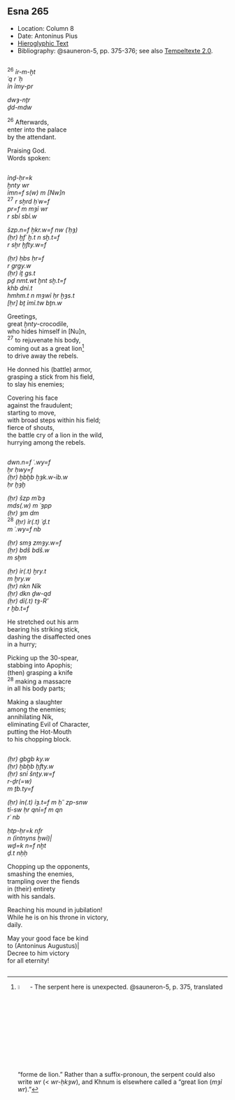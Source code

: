 ## Esna 265 {-}  
  
<style>  
  
  .col2 {  
    columns: 2 320px;         /* number of columns and width in pixels*/  
    -webkit-columns: 2 320px; /* chrome, safari */  
    -moz-columns: 2 320px;    /* firefox */  
    -webkit-column-break-inside: avoid;  
    -page-break-inside: avoid;  
    -break-inside: avoid;  
  }  
  
</style>  

- Location: Column 8
- Date: Antoninus Pius 
- [Hieroglyphic Text](https://www.ifao.egnet.net/uploads/publications/enligne/Temples-Esna003.pdf#page=208){target="_blank"}  
- Bibliography: @sauneron-5, pp. 375-376; see also [Tempeltexte 2.0](http://www.tempeltexte.uni-tuebingen.de/portal/#/text-detail/1061).

<div class="col2">  

^26^ *ỉr-m-ḫt*  
*ʿq r ʿḥ*  
*ỉn ỉmy-pr*  
   
*dwȝ-nṯr*  
*ḏd-mdw*  

^26^ Afterwards,  
enter into the palace  
by the attendant.  
  
Praising God.  
Words spoken:  

</div>  

<div class="col2">

*ỉnḏ-ḥr=k*  
*ḫnty wr*  
*ỉmn=f s(w) m [Nw]n*  
^27^ *r sẖrd ḥʿw=f*  
*pr=f m mȝỉ wr*  
*r sbỉ sbỉ.w * 

*šzp.n=f ẖkr.w=f nw (ʿḥȝ)*  
*(ḥr) ḫfʿ ḫ.t n sḫ.t=f*  
*r sḫr ḫfty.w=f*  
   
*(ḥr) ḥbs ḥr=f *  
*r grgy.w*  
*(ḥr) ỉṯ gs.t *  
*pḏ nmt.wt ḫnt sḫ.t=f*  
*khb dnỉ.t*  
*hmhm.t n mȝwỉ ḥr ḫȝs.t*  
*[ḥr] bṯ ỉmỉ.tw bṯn.w*  
  
Greetings,  
great *ḫnty*-crocodile,  
who hides himself in [Nu]n,  
^27^ to rejuvenate his body,  
coming out as a great lion[^fn-265-1]    
to drive away the rebels.    
  
He donned his (battle) armor,  
grasping a stick from his field,  
to slay his enemies;  
  
Covering his face  
against the fraudulent;  
starting to move,  
with broad steps within his field;  
fierce of shouts,  
the battle cry of a lion in the wild,  
hurrying among the rebels.  

</div>

[^fn-265-1]: ![](./images/265_7_1.png){width=5%} - The serpent here is unexpected. @sauneron-5, p. 375, translated "forme de lion." Rather than a suffix-pronoun, the serpent could also write *wr* (< *wr-ḥkȝw*), and Khnum is elsewhere called a "great lion (*mȝỉ wr*)." 

<div class="col2">

*dwn.n=f ʿ.wy=f*  
*ẖr ḥwy=f*  
*(ḥr) ḫbḫb ẖȝk.w-ỉb.w*  
*ḥr ḫȝḫ*  
   
*(ḥr) šzp mʿbȝ*  
*mds(.w) m ʿȝpp*  
*(ḥr) ȝm dm*  
^28^ *(ḥr) ỉr(.t) ʿḏ.t *  
*m ʿ.wy=f nb*  
   
*(ḥr) smȝ zmȝy.w=f*  
*(ḥr) bdš bdš.w*  
*m sḫm*  
   
*(ḥr) ỉr(.t) ḫry.t*  
*m ḫry.w*  
*(ḥr) nkn Nỉk*  
*(ḥr) dkn ḏw-qd*  
*(ḥr) dỉ(.t) tȝ-R'*  
*r ḫb.t=f*  
  
He stretched out his arm  
bearing his striking stick,  
dashing the disaffected ones  
in a hurry;  
  
Picking up the 30-spear,  
stabbing into Apophis;  
(then) grasping a knife  
^28^ making a massacre   
in all his body parts;  
  
Making a slaughter  
among the enemies;  
annihilating Nik,  
eliminating Evil of Character,  
putting the Hot-Mouth  
to his chopping block.
  
</div>

<div class="col2">

*(ḥr) gbgb ky.w*  
*(ḥr) ḫbḫb ḫfty.w*  
*(ḥr) snỉ šnṯy.w=f*  
*r-ḏr(=w)*  
*m ṯb.ty=f*  
   
*(ḥr) ỉn(.t) ỉȝ.t=f m ḥʿʿ zp-snw*  
*tỉ-sw ḥr qnỉ=f m qn *  
*rʿ nb*  
   
*ḥtp-ḥr=k nfr *  
*n (ỉntnyns ḫwỉ)|*  
*wḏ=k n=f nḫt *  
*ḏ.t nḥḥ*  
   
Chopping up the opponents,  
smashing the enemies,  
trampling over the fiends  
in (their) entirety  
with his sandals.  
  
Reaching his mound in jubilation!  
While he is on his throne in victory,  
daily.  
  
May your good face be kind  
to (Antoninus Augustus)|  
Decree to him victory  
for all eternity!  

</div>
